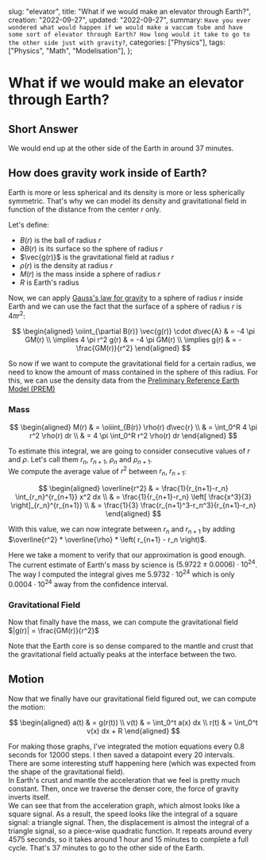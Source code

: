   slug: "elevator",
  title: "What if we would make an elevator through Earth?",
  creation: "2022-09-27",
  updated: "2022-09-27",
  summary: `Have you ever wondered what would happen if we would make a vaccum tube
  and have some sort of elevator through Earth?
  How long would it take to go to the other side just with gravity?`,
  categories: ["Physics"],
  tags: ["Physics", "Math", "Modelisation"],
};


# What if we would make an elevator through Earth?

## Short Answer

We would end up at the other side of the Earth in around $37$ minutes.

## How does gravity work inside of Earth?

Earth is more or less spherical and its density is more or less spherically symmetric.
That's why we can model its density and gravitational field in function of the distance from the center $r$ only.

Let's define:

- $B(r)$ is the ball of radius $r$
- $\partial B(r)$ is its surface so the sphere of radius $r$
- $\vec{g(r)}$ is the gravitational field at radius $r$
- $\rho(r)$ is the density at radius $r$
- $M(r)$ is the mass inside a sphere of radius $r$
- $R$ is Earth's radius

Now, we can apply [Gauss's law for gravity][1] to a sphere of radius $r$ inside Earth
and we can use the fact that the surface of a sphere of radius $r$ is $4 \pi r^2$:

$$
\begin{aligned}
  \oiint_{\partial B(r)} \vec{g(r)} \cdot d\vec{A} & = -4 \pi GM(r) \\
  \implies 4 \pi r^2 g(r) & = -4 \pi GM(r) \\
  \implies g(r) & = - \frac{GM(r)}{r^2}
\end{aligned}
$$

So now if we want to compute the gravitational field for a certain radius,
we need to know the amount of mass contained in the sphere of this radius.
For this, we can use the density data from the [Preliminary Reference Earth Model (PREM)][2]

<EarthDensity dataKey="density" />

### Mass

$$
\begin{aligned}
  M(r) & = \oiiint_{B(r)} \rho(r) d\vec{r} \\
  & = \int_0^R 4 \pi r^2 \rho(r) dr \\
  & = 4 \pi \int_0^R r^2 \rho(r) dr
\end{aligned}
$$

To estimate this integral, we are going to consider consecutive values of $r$ and $\rho$.
Let's call them $r_n$, $r_{n+1}$, $\rho_n$ and $\rho_{n+1}$.\
We compute the average value of $r^2$ between $r_n$, $r_{n+1}$:

$$
\begin{aligned}
  \overline{r^2} & = \frac{1}{r_{n+1}-r_n} \int_{r_n}^{r_{n+1}} x^2 dx \\
  & = \frac{1}{r_{n+1}-r_n} \left[ \frac{x^3}{3} \right]_{r_n}^{r_{n+1}} \\
  & = \frac{1}{3} \frac{r_{n+1}^3-r_n^3}{r_{n+1}-r_n}
\end{aligned}
$$

With this value, we can now integrate between $r_n$ and $r_{n+1}$
by adding $\overline{r^2} * \overline{\rho} * \left( r_{n+1} - r_n \right)$.

<EarthDensity dataKey="mass" />

Here we take a moment to verify that our approximation is good enough.\
The current estimate of Earth's mass by science is $(5.9722 \pm 0.0006) \cdot 10^{24}$.\
The way I computed the integral gives me $5.9732 \cdot 10^{24}$ which is only $0.0004 \cdot 10^{24}$ away from the confidence interval.

### Gravitational Field

Now that finally have the mass, we can compute the gravitational field $|g(r)| = \frac{GM(r)}{r^2}$

<EarthDensity dataKey="gravity" />

Note that the Earth core is so dense compared to the mantle and crust
that the gravitational field actually peaks at the interface between the two.

## Motion

Now that we finally have our gravitational field figured out, we can compute the motion:

$$
\begin{aligned}
  a(t) & = g(r(t)) \\
  v(t) & = \int_0^t a(x) dx \\
  r(t) & = \int_0^t v(x) dx + R
\end{aligned}
$$

<Motion />

<Motion speed={true} />

For making those graphs, I've integrated the motion equations every $0.8$ seconds
for $12000$ steps. I then saved a datapoint every $20$ intervals.\
There are some interesting stuff happening here (which was expected from the shape of the gravitational field).\
In Earth's crust and mantle the acceleration that we feel is pretty much constant.
Then, once we traverse the denser core, the force of gravity inverts itself.\
We can see that from the acceleration graph, which almost looks like a square signal.
As a result, the speed looks like the integral of a square signal: a triangle signal.
Then, the displacement is almost the integral of a triangle signal, so a piece-wise quadratic function.
It repeats around every $4575$ seconds, so it takes around $1$ hour and $15$ minutes to complete a full cycle.
That's $37$ minutes to go to the other side of the Earth.

[1]: https://en.wikipedia.org/wiki/Gauss%27s_law_for_gravity
[2]: https://en.wikipedia.org/wiki/Preliminary_reference_Earth_model
